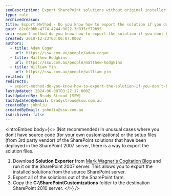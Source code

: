 ```yaml
---
seoDescription: Export SharePoint solutions without original installer or source code by using the Solution Exporter tool and copying the C -SharePointCustomizations folder to the destination server.
type: rule
archivedreason:
title: Export Method - Do you know how to export the solution if you don’t have the original installer or source code? (optional)
guid: 82c0d0bb-4774-4244-9022-3d835cf79b95
uri: export-method-do-you-know-how-to-export-the-solution-if-you-dont-have-the-original-installer-or-source-code-optional
created: 2010-12-23T03:06:07.000Z
authors:
  - title: Adam Cogan
    url: https://ssw.com.au/people/adam-cogan
  - title: Matthew Hodgkins
    url: https://ssw.com.au/people/matthew-hodgkins
  - title: William Yin
    url: https://ssw.com.au/people/william-yin
related: []
redirects:
  - export-method-do-you-know-how-to-export-the-solution-if-you-don’t-have-the-original-installer-or-source-code-(optional)
lastUpdated: 2024-06-08T03:27:17.000Z
lastUpdatedBy: Brady Stroud [SSW]
lastUpdatedByEmail: bradystroud@ssw.com.au
createdBy: johnliu
createdByEmail: johnliu@ssw.com.au
isArchived: false
---
```


<introEmbed
  body={<>
(Not recommended)
In unusual cases where you don’t have source code (for your own customizations) or the setup files (from 3rd party vendor) of the SharePoint solutions that have been deployed in the SharePoint 2007 server, there is a way to export the solution files.

1. Download **Solution Exporter** from [Mark Wagner's Cogitation Blog](https://blog.markwagner.me/how-to-create-a-sharepoint-solution-for-an-infopath-form) and run it on the SharePoint 2007 server. This allows you to export the installed solutions from the source SharePoint server.
2. Export all of the solutions out of the SharePoint farm.
3. Copy the **C:\SharePointCustomizations** folder to the destination SharePoint 2010 server.
  </>}
/>
